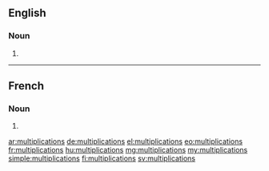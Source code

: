 ==English==

===Noun===
{{head|en|plural}}

# {{plural of|multiplication|lang=en}}

----

==French==

===Noun===
{{head|fr|plural|g=f-p}}

# {{plural of|multiplication|lang=fr}}

[[ar:multiplications]]
[[de:multiplications]]
[[el:multiplications]]
[[eo:multiplications]]
[[fr:multiplications]]
[[hu:multiplications]]
[[mg:multiplications]]
[[my:multiplications]]
[[simple:multiplications]]
[[fi:multiplications]]
[[sv:multiplications]]